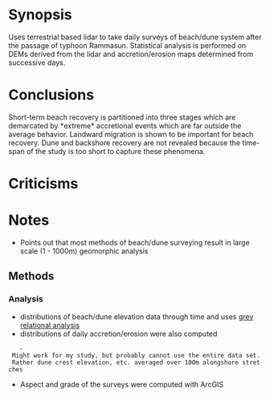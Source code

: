 = Synopsis = 
Uses terrestrial based lidar to take daily surveys of beach/dune system after the passage of typhoon Rammasun. Statistical analysis is performed on DEMs derived from the lidar and accretion/erosion maps determined from successive days.

= Conclusions =
Short-term beach recovery is partitioned into three stages which are demarcated by *extreme* accretional events which are far outside the average behavior. Landward migration is shown to be important for beach recovery. Dune and backshore recovery are not revealed because the time-span of the study is too short to capture these phenomena.

= Criticisms =


= Notes =
* Points out that most methods of beach/dune surveying result in large scale (1 - 1000m) geomorphic analysis

== Methods ==
=== Analysis ===
* distributions of beach/dune elevation data through time and uses [[grey_relational_analysis|grey relational analysis]]
* distributions of daily accretion/erosion were also computed
	- Might work for my study, but probably cannot use the entire data set. Rather dune crest elevation, etc. averaged over 100m alongshore stretches
* Aspect and grade of the surveys were computed with ArcGIS
